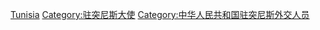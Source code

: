 [[Category:中华人民共和国驻外大使|Tunisia]]
[[Category:驻突尼斯大使|Category:驻突尼斯大使]]
[[Category:中华人民共和国驻突尼斯外交人员|Category:中华人民共和国驻突尼斯外交人员]]